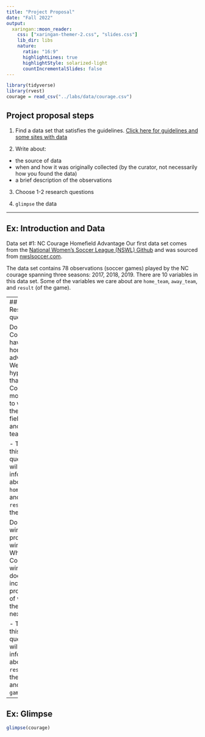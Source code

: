 ```yaml
---
title: "Project Proposal"
date: "Fall 2022"
output:
  xaringan::moon_reader:
    css: ["xaringan-themer-2.css", "slides.css"]
    lib_dir: libs
    nature:
      ratio: "16:9"
      highlightLines: true
      highlightStyle: solarized-light
      countIncrementalSlides: false
---
```


```r
library(tidyverse)
library(rvest)
courage = read_csv("../labs/data/courage.csv")
```

## Project proposal steps

1. Find a data set that satisfies the guidelines. [Click here for guidelines and some sites with data](https://sta101-fa22.netlify.app/projects/final-project/)

2. Write about:

  - the source of data
  - when and how it was originally collected (by the curator, not necessarily how you found the data)
  - a brief description of the observations

3. Choose 1-2 research questions

4. `glimpse` the data

---

## Ex: Introduction and Data

Data set #1: NC Courage Homefield Advantage 
Our first data set comes from the [National Women's Soccer League (NSWL) Github](https://github.com/adror1/nwslR) and was sourced from [nwslsoccer.com](https://www.nwslsoccer.com/).

The data set contains 78 observations (soccer games) played by the NC courage spanning three seasons: 2017, 2018, 2019. There are 10 variables in this data set. Some of the variables we care about are `home_team`, `away_team`, and `result` (of the game).

---
## Ex: Research question(s):

Does NC Courage have a home-field advantage? We hypothesize that NC Courage is more likely to win on their home field than another team's field.

- To answer this question we will use information about the `home_team`, and the `result` of the game.

Does winning propagate winning? When NC Courage win a game, does it increase the probability of winning the very next game?

- To answer this question we will use information about the `result` of the game and the `game_number`.

---
## Ex: Glimpse
```r
glimpse(courage)
```


